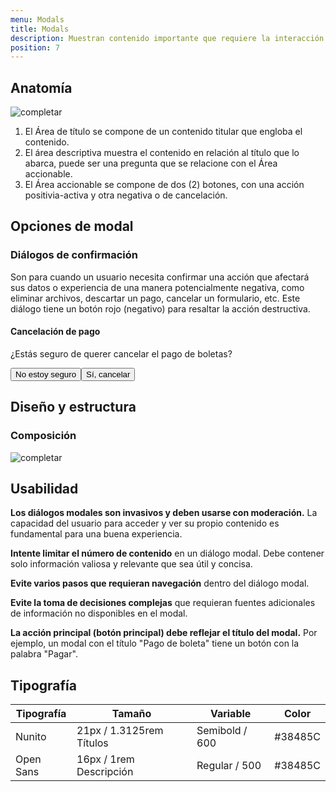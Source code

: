 ```yaml
---
menu: Modals
title: Modals
description: Muestran contenido importante que requiere la interacción del usuario, en una capa sobre la página y bloquea otras interacciones.
position: 7
---
```



## Anatomía

![completar](/componentes/modals/anatomia-1.svg)

1. El Área de título se compone de un contenido titular que engloba el contenido.
2. El área descriptiva muestra el contenido en relación al título que lo abarca, puede ser una pregunta que se relacione con el Área accionable.
3. El Área accionable se compone de dos (2) botones, con una acción positivia-activa y otra negativa o de cancelación.


## Opciones de modal

### Diálogos de confirmación

Son para cuando un usuario necesita confirmar una acción que afectará sus datos o experiencia de una manera potencialmente negativa, como eliminar archivos, descartar un pago, cancelar un formulario, etc. Este diálogo tiene un botón rojo (negativo) para resaltar la acción destructiva.

<Example>

<div class="modal modal-sm mx-auto" tabindex="-1" role="dialog">
<div class="modal-dialog" role="document">
<div class="modal-content">
<div class="modal-header">
<h4 class="modal-title">Cancelación de pago</h4>
</div>
<div class="modal-body">
<p>¿Estás seguro de querer cancelar el pago de boletas?</p>
</div>
<div class="modal-footer">
<button
type="button"
class="btn btn-link btn-sm"
data-dismiss="modal"
>
No estoy seguro</button
><button type="button" class="btn btn-danger btn-sm">Sí, cancelar</button>
</div>
</div>
</div>
</div>


</Example>


## Diseño y estructura

### Composición

![completar](/componentes/modals/composicion-1.svg)

## Usabilidad

**Los diálogos modales son invasivos y deben usarse con moderación.** La capacidad del usuario para acceder y ver su propio contenido es fundamental para una buena experiencia.

**Intente limitar el número de contenido** en un diálogo modal. Debe contener solo información valiosa y relevante que sea útil y concisa.

**Evite varios pasos que requieran navegación** dentro del diálogo modal.

**Evite la toma de decisiones complejas**  que requieran fuentes adicionales de información no disponibles en el modal.

**La acción principal (botón principal) debe reflejar el título del modal.** Por ejemplo, un modal con el título "Pago de boleta" tiene un botón con la palabra "Pagar".


## Tipografía

| Tipografía | Tamaño                   | Variable       | Color   |
| ---------- | ------------------------ | -------------- | ------- |
| Nunito     | 21px / 1.3125rem Títulos | Semibold / 600 | #38485C |
| Open Sans  | 16px / 1rem Descripción  | Regular / 500  | #38485C |

